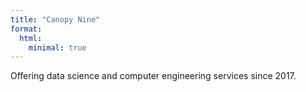 ```yaml
---
title: "Canopy Nine"
format:
  html:
    minimal: true
---
```


Offering data science and computer engineering services since 2017.
